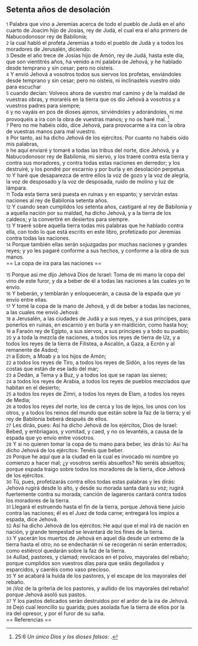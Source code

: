 == Setenta años de desolación ==

{{anchor|1}} <small>1</small> Palabra que vino a Jeremías acerca de todo el pueblo de Judá en el año cuarto de Joacim hijo de Josías, rey de Judá, el cual era el año primero de Nabucodonosor rey de Babilonia;<br>
{{anchor|2}} <small>2</small> la cual habló el profeta Jeremías a todo el pueblo de Judá y a todos los moradores de Jerusalén, diciendo:<br>
{{anchor|3}} <small>3</small> Desde el año trece de Josías hijo de Amón, rey de Judá, hasta este día, que son vientitrés años, ha venido a mí palabra de Jehová, y he hablado desde temprano y sin cesar; pero no oísteis.<br>
{{anchor|4}} <small>4</small> Y envió Jehová a vosotros todos sus siervos los profetas, enviándoles desde temprano y sin cesar; pero no oísteis, ni inclinasteis vuestro oído para escuchar<br>
{{anchor|5}} <small>5</small> cuando decían: Volveos ahora de vuestro mal camino y de la maldad de vuestras obras, y moraréis en la tierra que os dio Jehová a vosotros y a vuestros padres para siempre;<br>
{{anchor|6}} <small>6</small> y no vayáis en pos de dioses ajenos, sirviéndoles y adorándoles, ni me provoquéis a ira con la obra de vuestras manos; y no os haré mal. <ref>25:6 ''Un único Dios y los dioses falsos'': {{lib|LU|160|5|9}}.</ref><br>
{{anchor|7}} <small>7</small> Pero no me habéis oído, dice Jehová, para provocarme a ira con la obra de vuestras manos para mal vuestro.<br>
{{anchor|8}} <small>8</small> Por tanto, así ha dicho Jehová de los ejércitos: Por cuanto no habéis oído mis palabras,<br>
{{anchor|9}} <small>9</small> he aquí enviaré y tomaré a todas las tribus del norte, dice Jehová, y a Nabucodonosor rey de Babilonia, mi siervo, y los traeré contra esta tierra y contra sus moradores, y contra todas estas naciones en derredor; y los destruiré, y los pondré por escarnio y por burla y en desolación perpetua.<br>
{{anchor|10}} <small>10</small> Y haré que desaparezca de entre ellos la voz de gozo y la voz de alegría, la voz de desposado y la voz de desposada, ruido de molino y luz de lámpara.<br>
{{anchor|11}} <small>11</small> Toda esta tierra será puesta en ruinas y en espanto; y servirán estas naciones al rey de Babilonia setenta años.<br>
{{anchor|12}} <small>12</small> Y cuando sean cumplidos los setenta años, castigaré al rey de Babilonia y a aquella nación por su maldad, ha dicho Jehová, y a la tierra de los caldeos; y la convertiré en desiertos para siempre.<br>
{{anchor|13}} <small>13</small> Y traeré sobre aquella tierra todas mis palabras que he hablado contra ella, con todo lo que está escrito en este libro, profetizado por Jeremías contra todas las naciones.<br>
{{anchor|14}} <small>14</small> Porque también ellas serán sojuzgadas por muchas naciones y grandes reyes; y yo les pagaré conforme a sus hechos, y conforme a la obra de sus manos.<br>
== La copa de ira para las naciones ==

{{anchor|15}} <small>15</small> Porque así me dijo Jehová Dios de Israel: Toma de mi mano la copa del vino de este furor, y da a beber de él a todas las naciones a las cuales yo te envío.<br>
{{anchor|16}} <small>16</small> Y beberán, y temblarán y enloquecerán, a causa de la espada que yo envío entre ellas.<br>
{{anchor|17}} <small>17</small> Y tomé la copa de la mano de Jehová, y di de beber a todas las naciones, a las cuales me envió Jehová:<br>
{{anchor|18}} <small>18</small> a Jerusalén, a las ciudades de Judá y a sus reyes, y a sus príncipes, para ponerlos en ruinas, en escarnio y en burla y en maldición, como hasta hoy;<br>
{{anchor|19}} <small>19</small> a Faraón rey de Egipto, a sus siervos, a sus príncipes y a todo su pueblo;<br>
{{anchor|20}} <small>20</small> y a toda la mezcla de naciones, a todos los reyes de tierra de Uz, y a todos los reyes de la tierra de Filistea, a Ascalón, a Gaza, a Ecrón y al remanente de Asdod;<br>
{{anchor|21}} <small>21</small> a Edom, a Moab y a los hijos de Amón;<br>
{{anchor|22}} <small>22</small> a todos los reyes de Tiro, a todos los reyes de Sidón, a los reyes de las costas que están de ese lado del mar;<br>
{{anchor|23}} <small>23</small> a Dedán, a Tema y a Buz, y a todos los que se rapan las sienes;<br>
{{anchor|24}} <small>24</small> a todos los reyes de Arabia, a todos los reyes de pueblos mezclados que habitan en el desierto;<br>
{{anchor|25}} <small>25</small> a todos los reyes de Zimri, a todos los reyes de Elam, a todos los reyes de Media;<br>
{{anchor|26}} <small>26</small> a todos los reyes del norte, los de cerca y los de lejos, los unos con los otros, y a todos los reinos del mundo que están sobre la faz de la tierra; y el rey de Babilonia beberá después de ellos.<br>
{{anchor|27}} <small>27</small> Les dirás, pues: Así ha dicho Jehová de los ejércitos, Dios de Israel: Bebed, y embriagaos, y vomitad, y caed, y no os levantéis, a causa de la espada que yo envío entre vosotros.<br>
{{anchor|28}} <small>28</small> Y si no quieren tomar la copa de tu mano para beber, les dirás tú: Así ha dicho Jehová de los ejércitos: Tenéis que beber.<br>
{{anchor|29}} <small>29</small> Porque he aquí que a la ciudad en la cual es invocado mi nombre yo comienzo a hacer mal; ¿y vosotros seréis absueltos? No seréis absueltos; porque espada traigo sobre todos los moradores de la tierra, dice Jehová de los ejércitos.<br>
{{anchor|30}} <small>30</small> Tú, pues, profetizarás contra ellos todas estas palabras y les dirás: Jehová rugirá desde lo alto, y desde su morada santa dará su voz; rugirá fuertemente contra su morada; canción de lagareros cantará contra todos los moradores de la tierra.<br>
{{anchor|31}} <small>31</small> Llegará el estruendo hasta el fin de la tierra, porque Jehová tiene juicio contra las naciones; él es el Juez de toda carne; entregará los impíos a espada, dice Jehová.<br>
{{anchor|32}} <small>32</small> Así ha dicho Jehová de los ejércitos: He aquí que el mal irá de nación en nación, y grande tempestad se levantará de los fines de la tierra.<br>
{{anchor|33}} <small>33</small> Y yacerán los muertos de Jehová en aquel día desde un extremo de la tierra hasta el otro; no se endecharán ni se recogerán ni serán enterrados; como estiércol quedarán sobre la faz de la tierra.<br>
{{anchor|34}} <small>34</small> Aullad, pastores, y clamad; revolcaos en el polvo, mayorales del rebaño; porque cumplidos son vuestros días para que seáis degollados y esparcidos, y caeréis como vaso precioso.<br>
{{anchor|35}} <small>35</small> Y se acabará la huida de los pastores, y el escape de los mayorales del rebaño.<br>
{{anchor|36}} <small>36</small> ¡Voz de la gritería de los pastores, y aullido de los mayorales del rebaño! porque Jehová asoló sus pastos.<br>
{{anchor|37}} <small>37</small> Y los pastos delicados serán destruidos por el ardor de la ira de Jehová.<br>
{{anchor|38}} <small>38</small> Dejó cual leoncillo su guarida; pues asolada fue la tierra de ellos por la ira del opresor, y por el furor de su saña.<br>
== Referencias ==

<references />
